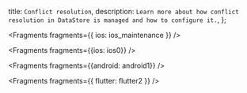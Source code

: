   title: `Conflict resolution`,
  description: `Learn more about how conflict resolution in DataStore is managed and how to configure it.`,
};


<Fragments fragments={{ ios: ios_maintenance }} />


<Fragments fragments={{ios: ios0}} />


<Fragments fragments={{android: android1}} />


<Fragments fragments={{ flutter: flutter2 }} />